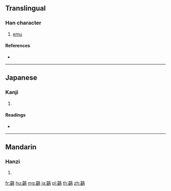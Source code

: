 {{character info/new}}
{{also|鹋}}
==Translingual==

===Han character===
{{Han char|rn=196|rad=鳥|as=08|sn=19|four=|canj=TWHAF|ids=⿰苗鳥}}

# [[emu]]

====References====
* {{Han ref|kx=1494.170|dkj=47085|dj=2024.150|hdz=74639.040|uh=9D93|ud=40339}}

----

==Japanese==

===Kanji===
{{ja-kanji|grade=|rs=鳥08}}

# {{defn|lang=ja|sort=鳥08}}

====Readings====
* {{ja-readings|goon=[[みょう]] (myō)|kanon=[[びょう]] (byō)|kun=}}

----

==Mandarin==

===Hanzi===
{{cmn-hanzi|sim=鹋|pin=[[miáo]] ([[miao2]])|wg=miao<sup>2</sup>}}

# {{defn|lang=cmn|sort=鳥08}}

[[fr:鶓]]
[[hu:鶓]]
[[mg:鶓]]
[[ja:鶓]]
[[pl:鶓]]
[[th:鶓]]
[[zh:鶓]]